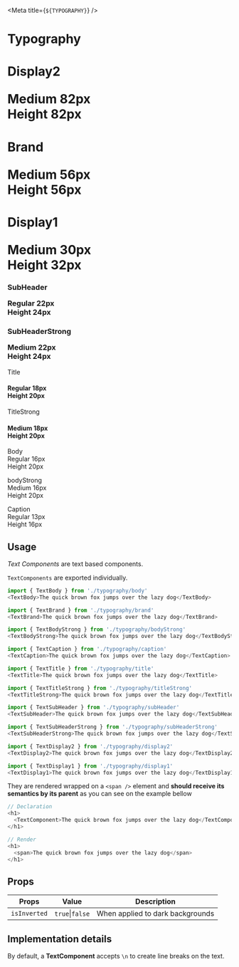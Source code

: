 


<Meta title={`${TYPOGRAPHY}`} />


# Typography

<Canvas>
  <Story name="All">
    <div style={{ margin: space.xxl }}>
      <h1 style={{ marginBottom: space.xxl }}>
          <p style={{ marginBottom: space.s }}>
            <TextBody>Display2</TextBody>
          </p>
          <TextDisplay2>
            Medium 82px <br /> Height 82px
          </TextDisplay2>
      </h1>
      <h1 style={{ marginBottom: space.xxl }}>
        <p style={{ marginBottom: space.s }}>
          <TextBody>Brand</TextBody>
        </p>
        <TextBrand>
          Medium 56px <br /> Height 56px
        </TextBrand>
      </h1>
      <h1 style={{ marginBottom: space.xxl }}>
        <p style={{ marginBottom: space.s }}>
          <TextBody>Display1</TextBody>
        </p>
        <TextDisplay1>
          Medium 30px <br /> Height 32px
        </TextDisplay1>
      </h1>
      <h3 style={{ marginBottom: space.xxl }}>
        <p style={{ marginBottom: space.s }}>
          <TextBody>SubHeader</TextBody>
        </p>
        <TextSubHeader>
          Regular 22px <br /> Height 24px
        </TextSubHeader>
      </h3>
      <h3 style={{ marginBottom: space.xxl }}>
        <p style={{ marginBottom: space.s }}>
          <TextBody>SubHeaderStrong</TextBody>
        </p>
        <TextSubHeaderStrong>
          Medium 22px <br /> Height 24px
        </TextSubHeaderStrong>
      </h3>
      <p style={{ marginBottom: space.s }}>
          <TextBody>Title</TextBody>
      </p>
        <h4 style={{ marginTop: 0, marginBottom: space.xxl }}>
          <TextTitle>
            Regular 18px <br /> Height 20px
          </TextTitle>
      </h4>
      <p style={{ marginBottom: space.s }}>
          <TextBody>TitleStrong</TextBody>
      </p>
      <h4 style={{ marginTop: 0, marginBottom: space.xxl }}>
          <TextTitleStrong>
            Medium 18px <br /> Height 20px
          </TextTitleStrong>
      </h4>
      <p style={{ marginBottom: space.xxl }}>
          <TextBody>Body</TextBody>
          <br />
          <TextBody>
            Regular 16px <br /> Height 20px
          </TextBody>
      </p>
      <p style={{ marginBottom: space.xxl }}>
          <TextBody>bodyStrong</TextBody>
          <br />
          <TextBodyStrong>
            Medium 16px <br /> Height 20px
          </TextBodyStrong>
      </p>
      <p style={{ marginBottom: space.s }}>
          <TextBody>Caption</TextBody>
          <br />
        <TextCaption>
          Regular 13px <br /> Height 16px
        </TextCaption>
      </p>
    </div>
  </Story>
</Canvas>


## Usage

_Text Components_ are text based components.

`TextComponents` are exported individually.

```js
import { TextBody } from './typography/body'
<TextBody>The quick brown fox jumps over the lazy dog</TextBody>
```

```js
import { TextBrand } from './typography/brand'
<TextBrand>The quick brown fox jumps over the lazy dog</TextBrand>
```

```js
import { TextBodyStrong } from './typography/bodyStrong'
<TextBodyStrong>The quick brown fox jumps over the lazy dog</TextBodyStrong>
```

```js
import { TextCaption } from './typography/caption'
<TextCaption>The quick brown fox jumps over the lazy dog</TextCaption>
```

```js
import { TextTitle } from './typography/title'
<TextTitle>The quick brown fox jumps over the lazy dog</TextTitle>
```
```js
import { TextTitleStrong } from './typography/titleStrong'
<TextTitleStrong>The quick brown fox jumps over the lazy dog</TextTitleStrong>
```
```js
import { TextSubHeader } from './typography/subHeader'
<TextSubHeader>The quick brown fox jumps over the lazy dog</TextSubHeader>
```
```js
import { TextSubHeaderStrong } from './typography/subHeaderStrong'
<TextSubHeaderStrong>The quick brown fox jumps over the lazy dog</TextSubHeaderStrong>
```
```js
import { TextDisplay2 } from './typography/display2'
<TextDisplay2>The quick brown fox jumps over the lazy dog</TextDisplay2>
```
```js
import { TextDisplay1 } from './typography/display1'
<TextDisplay1>The quick brown fox jumps over the lazy dog</TextDisplay1>
```


They are rendered wrapped on a `<span />` element and **should receive its semantics by its parent** as you can see on the example bellow

```js
// Declaration
<h1>
  <TextComponent>The quick brown fox jumps over the lazy dog</TextComponent>
</h1>
```
```js
// Render
<h1>
  <span>The quick brown fox jumps over the lazy dog</span>
</h1>
```

## Props

| **Props**    | **Value**       | **Description**                  |
| ------------ | --------------- | -------------------------------- |
| `isInverted` | `true`\|`false` | When applied to dark backgrounds |

## Implementation details

By default, a **TextComponent** accepts `\n` to create line breaks on the text.
